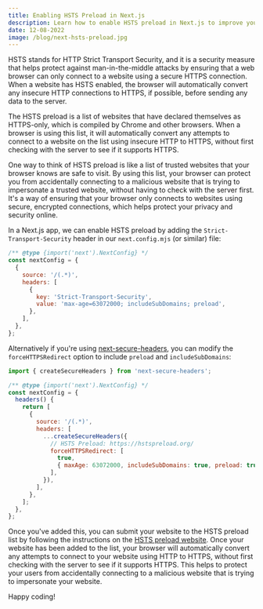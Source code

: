 ```yaml
---
title: Enabling HSTS Preload in Next.js
description: Learn how to enable HSTS preload in Next.js to improve your website's security.
date: 12-08-2022
image: /blog/next-hsts-preload.jpg
---
```


HSTS stands for HTTP Strict Transport Security, and it is a security measure that helps protect against man-in-the-middle attacks by ensuring that a web browser can only connect to a website using a secure HTTPS connection. When a website has HSTS enabled, the browser will automatically convert any insecure HTTP connections to HTTPS, if possible, before sending any data to the server.

The HSTS preload is a list of websites that have declared themselves as HTTPS-only, which is compiled by Chrome and other browsers. When a browser is using this list, it will automatically convert any attempts to connect to a website on the list using insecure HTTP to HTTPS, without first checking with the server to see if it supports HTTPS.

One way to think of HSTS preload is like a list of trusted websites that your browser knows are safe to visit. By using this list, your browser can protect you from accidentally connecting to a malicious website that is trying to impersonate a trusted website, without having to check with the server first. It's a way of ensuring that your browser only connects to websites using secure, encrypted connections, which helps protect your privacy and security online.

In a Next.js app, we can enable HSTS preload by adding the `Strict-Transport-Security` header in our `next.config.mjs` (or similar) file:

```js title="next.config.mjs"
/** @type {import('next').NextConfig} */
const nextConfig = {
  {
    source: '/(.*)',
    headers: [
      {
        key: 'Strict-Transport-Security',
        value: 'max-age=63072000; includeSubDomains; preload',
      },
    ],
  },
};
```

Alternatively if you're using [next-secure-headers](https://www.npmjs.com/package/next-secure-headers), you can modify the `forceHTTPSRedirect` option to include `preload` and `includeSubDomains`:

```js title="next.config.mjs" {10-16}
import { createSecureHeaders } from 'next-secure-headers';

/** @type {import('next').NextConfig} */
const nextConfig = {
  headers() {
    return [
      {
        source: '/(.*)',
        headers: [
          ...createSecureHeaders({
            // HSTS Preload: https://hstspreload.org/
            forceHTTPSRedirect: [
              true,
              { maxAge: 63072000, includeSubDomains: true, preload: true },
            ],
          }),
        ],
      },
    ];
  },
};
```

Once you've added this, you can submit your website to the HSTS preload list by following the instructions on the [HSTS preload website](https://hstspreload.org/). Once your website has been added to the list, your browser will automatically convert any attempts to connect to your website using HTTP to HTTPS, without first checking with the server to see if it supports HTTPS. This helps to protect your users from accidentally connecting to a malicious website that is trying to impersonate your website.

Happy coding!
